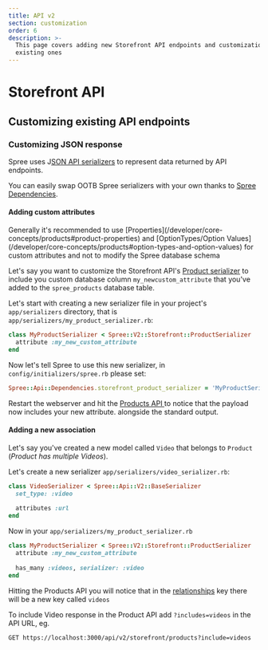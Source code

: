 ```yaml
---
title: API v2
section: customization
order: 6
description: >-
  This page covers adding new Storefront API endpoints and customization of
  existing ones
---
```


# Storefront API

## Customizing existing API endpoints

### Customizing JSON response

Spree uses J[SON API serializers](https://github.com/jsonapi-serializer/jsonapi-serializer) to represent data returned by API endpoints.

You can easily swap OOTB Spree serializers with your own thanks to [Spree Dependencies](dependencies).

#### Adding custom attributes

<Note>
Generally it's recommended to use [Properties](/developer/core-concepts/products#product-properties) and [OptionTypes/Option Values](/developer/core-concepts/products#option-types-and-option-values) for custom attributes and not to modify the Spree database schema
</Note>

Let's say you want to customize the Storefront API's [Product serializer](https://github.com/spree/spree/blob/master/api/app/serializers/spree/v2/storefront/product_serializer.rb) to include you custom database column `my_newcustom_attribute` that you've added to the `spree_products` database table.

Let's start with creating a new serializer file in your project's `app/serializers` directory, that is `app/serializers/my_product_serializer.rb`:

```ruby
class MyProductSerializer < Spree::V2::Storefront::ProductSerializer
  attribute :my_new_custom_attribute
end
```

Now let's tell Spree to use this new serializer, in `config/initializers/spree.rb` please set:

```ruby
Spree::Api::Dependencies.storefront_product_serializer = 'MyProductSerializer'
```

Restart the webserver and hit the [Products API ](https://api.spreecommerce.org/docs/api-v2/b3A6MzE0Mjc2Mg-list-of-products)to notice that the payload now includes your new attribute. alongside the standard output.

#### Adding a new association

Let's say you've created a new model called `Video` that belongs to `Product` (_Product has multiple Videos_).

Let's create a new serializer `app/serializers/video_serializer.rb`:

```ruby
class VideoSerializer < Spree::Api::V2::BaseSerializer
  set_type: :video
  
  attributes :url
end
```

Now in your `app/serializers/my_product_serializer.rb`

```ruby
class MyProductSerializer < Spree::V2::Storefront::ProductSerializer
  attribute :my_new_custom_attribute
  
  has_many :videos, serializer: :video
end
```

Hitting the Products API you will notice that in the [relationships](https://jsonapi.org/format/#document-resource-object-relationships) key there will be a new key called `videos`

To include Video response in the Product API add `?includes=videos` in the API URL, eg.

```http
GET https://localhost:3000/api/v2/storefront/products?include=videos
```
